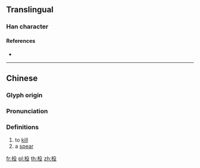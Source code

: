 {{character info/new}}
==Translingual==

===Han character===
{{Han char|rn=75|rad=木|as=04|sn=8|four=47947|canj=DHNE|ids=⿰木殳}}

====References====
* {{Han ref|kx=0514.020|dkj=14507|dj=0901.070|hdz=21174.020|uh=6778|ud=26488|bh=CCE6|bd=52454}}

----

==Chinese==
{{zh-forms}}

===Glyph origin===
{{Han etym}}

===Pronunciation===
{{zh-pron
|m=shū
|c=syu4
|mc=y
|oc=y
|ma=
|cat=v,n
}}

===Definitions===
{{zh-hanzi}}

# to [[kill]]
# a [[spear]]

[[fr:杸]]
[[pl:杸]]
[[th:杸]]
[[zh:杸]]